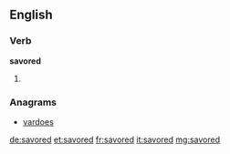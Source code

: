 ==English==

===Verb===
'''savored'''

# {{en-past of|savor}}

===Anagrams===
* [[vardoes#English|vardoes]]

[[de:savored]]
[[et:savored]]
[[fr:savored]]
[[it:savored]]
[[mg:savored]]